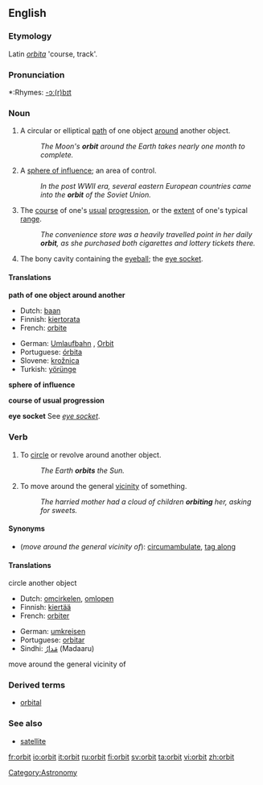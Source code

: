 {{wikipedia}}

==English==

===Etymology===
Latin ''[[orbita]]'' 'course, track'.

===Pronunciation===
*:Rhymes: [[Rhymes:English:-ɔː(r)bɪt|-ɔː(r)bɪt]]

===Noun===
{{en-noun}}

# A circular or elliptical [[path]] of one object [[around]] another object.
#:''The Moon's '''orbit''' around the Earth takes nearly one month to complete.''
# A [[sphere of influence]]; an area of control.
#:''In the post WWII era, several eastern European countries came into the '''orbit''' of the Soviet Union.''
# The [[course]] of one's [[usual]] [[progression]], or the [[extent]] of one's typical [[range]].
#:''The convenience store was a heavily travelled point in her daily '''orbit''', as she purchased both cigarettes and lottery tickets there.''
# {{anatomy}} The bony cavity containing the [[eyeball]]; the [[eye socket]].

====Translations====
'''path of one object around another'''
{{top}}
*Dutch: [[baan]] {{f}}
*Finnish: [[kiertorata]]
*French: [[orbite]] {{f}}
{{mid}}
*German: [[Umlaufbahn]] {{f}}, [[Orbit]] {{m}}
*Portuguese: [[órbita]] {{f}}
*Slovene: [[krožnica]] {{f}}
*Turkish: [[yörünge]]
{{bottom}}

'''sphere of influence'''
{{top}}
{{mid}}
{{bottom}}

'''course of usual progression'''
{{top}}
{{mid}}
{{bottom}}

'''eye socket'''
See ''[[eye socket]]''.

===Verb===
{{en-verb}}

# To [[circle]] or revolve around another object.
#: ''The Earth '''orbits''' the Sun.''
# To move around the general [[vicinity]] of something.
#:''The harried mother had a cloud of children '''orbiting''' her, asking for sweets.''

====Synonyms====
*(''move around the general vicinity of''): [[circumambulate]], [[tag along]]

====Translations====
;circle another object
{{top}}
*Dutch: [[omcirkelen]], [[omlopen]]
*Finnish: [[kiertää]]
*French: [[orbiter]]
{{mid}}
*German: [[umkreisen]]
*Portuguese: [[orbitar]]
*Sindhi: [[مَدارُ]] (Madaaru) {{m}}
{{bottom}}

;move around the general vicinity of
{{top}}
{{mid}}
{{bottom}}

===Derived terms===
*[[orbital]]

===See also===
*[[satellite]]

[[Category:Astronomy]]

[[fr:orbit]]
[[io:orbit]]
[[it:orbit]]
[[ru:orbit]]
[[fi:orbit]]
[[sv:orbit]]
[[ta:orbit]]
[[vi:orbit]]
[[zh:orbit]]